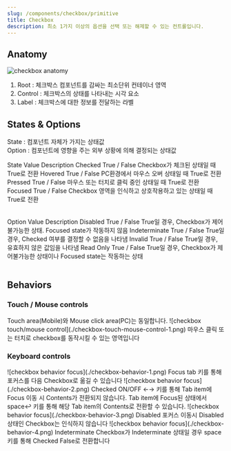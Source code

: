 ```yaml
---
slug: /components/checkbox/primitive
title: Checkbox
description: 최소 1가지 이상의 옵션을 선택 또는 해제할 수 있는 컨트롤입니다.
---
```


## Anatomy

![checkbox anatomy](./checkbox-anatomy.png)

1. Root : 체크박스 컴포넌트를 감싸는 최소단위 컨테이너 영역
2. Control : 체크박스의 상태를 나타내는 시각 요소
3. Label : 체크박스에 대한 정보를 전달하는 라벨

## States & Options

State : 컴포넌트 자체가 가지는 상태값<br />
Option : 컴포넌트에 영향을 주는 외부 상황에 의해 결정되는 상태값

<Table>
	<TableHead>
		<TableRow>
			<TableData>State</TableData>
			<TableData>Value</TableData>
			<TableData>Description</TableData>
		</TableRow>
	</TableHead>
	<TableBody>
		<TableRow>
			<TableData>Checked</TableData>
			<TableData>True / False</TableData>
			<TableData>Checkbox가 체크된 상태일 때 True로 전환</TableData>
		</TableRow>
		<TableRow>
			<TableData>Hovered</TableData>
			<TableData>True / False</TableData>
			<TableData>PC환경에서 마우스 오버 상태일 때 True로 전환</TableData>
		</TableRow>
		<TableRow>
			<TableData>Pressed</TableData>
			<TableData>True / False</TableData>
			<TableData>마우스 또는 터치로 클릭 중인 상태일 때 True로 전환</TableData>
		</TableRow>
		<TableRow>
			<TableData>Focused</TableData>
			<TableData>True / False</TableData>
			<TableData>Checkbox 영역을 인식하고 상호작용하고 있는 상태일 때 True로 전환</TableData>
		</TableRow>
	</TableBody>
</Table>

<Table>
	<TableHead>
		<TableRow>
			<TableData>Option</TableData>
			<TableData>Value</TableData>
			<TableData>Description</TableData>
		</TableRow>
	</TableHead>
	<TableBody>
		<TableRow>
			<TableData>Disabled</TableData>
			<TableData>True / False</TableData>
			<TableData>True일 경우, Checkbox가 제어불가능한 상태. Focused state가 작동하지 않음</TableData>
		</TableRow>
		<TableRow>
			<TableData>Indeterminate</TableData>
			<TableData>True / False</TableData>
			<TableData>True일 경우, Checked 여부를 결정할 수 없음을 나타냄</TableData>
		</TableRow>
		<TableRow>
			<TableData>Invalid</TableData>
			<TableData>True / False</TableData>
			<TableData>True일 경우, 유효하지 않은 값임을 나타냄</TableData>
		</TableRow>
		<TableRow>
			<TableData>Read Only</TableData>
			<TableData>True / False</TableData>
			<TableData>True일 경우, Checkbox가 제어불가능한 상태이나 Focused state는 작동하는 상태</TableData>
		</TableRow>
	</TableBody>
</Table>

## Behaviors

### Touch / Mouse controls

<CardCaption>
Touch area(Mobile)와 Mouse click area(PC)는 동일합니다.
</CardCaption>

<FullCard>
	<FullCardImageCell>
		![checkbox touch/mouse control](./checkbox-touch-mouse-control-1.png)
	</FullCardImageCell>
	<FullCardDescription>
		마우스 클릭 또는 터치로 checkbox를 동작시킬 수 있는 영역입니다
	</FullCardDescription>
</FullCard>

<br/>

### Keyboard controls

<HalfCard>
	<HalfCardImageCell>
		![checkbox behavior focus](./checkbox-behavior-1.png)
	</HalfCardImageCell>
	<HalfCardDescriptionCell>
		<HalfCardDescriptionTitle>Focus</HalfCardDescriptionTitle>
		<HalfCardDescription>
			<Keyboard>tab</Keyboard> 키를 통해 포커스를 다음 Checkbox로 옮길 수 있습니다
		</HalfCardDescription>
	</HalfCardDescriptionCell>
</HalfCard>

<HalfCard>
	<HalfCardImageCell>
		![checkbox behavior focus](./checkbox-behavior-2.png)
	</HalfCardImageCell>
	<HalfCardDescriptionCell>
		<HalfCardDescriptionTitle>Checked ON/OFF</HalfCardDescriptionTitle>
		<HalfCardDescription>
			<Keyboard>←</Keyboard><Keyboard>→</Keyboard> 키를 통해 Tab item에 Focus 이동 시
			Contents가 전환되지 않습니다. Tab item에 Focus된
			상태에서 <Keyboard>space</Keyboard><Keyboard>↩</Keyboard> 키를 통해 해당 Tab item의
			Contents로 전환할 수 있습니다.
		</HalfCardDescription>
	</HalfCardDescriptionCell>
</HalfCard>

<HalfCard>
	<HalfCardImageCell>
		![checkbox behavior focus](./checkbox-behavior-3.png)
	</HalfCardImageCell>
	<HalfCardDescriptionCell>
		<HalfCardDescriptionTitle>Disabled</HalfCardDescriptionTitle>
		<HalfCardDescription>
			포커스 이동시 Disabled상태인 Checkbox는 인식하지 않습니다
		</HalfCardDescription>
	</HalfCardDescriptionCell>
</HalfCard>

<HalfCard>
	<HalfCardImageCell>
		![checkbox behavior focus](./checkbox-behavior-4.png)
	</HalfCardImageCell>
	<HalfCardDescriptionCell>
		<HalfCardDescriptionTitle>Indeterminate</HalfCardDescriptionTitle>
		<HalfCardDescription>
			Checkbox가 Indeterminate 상태일 경우
			<Keyboard>space</Keyboard> 키를 통해 Checked False로 전환합니다
		</HalfCardDescription>
	</HalfCardDescriptionCell>
</HalfCard>

